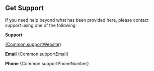 
## Get Support

If you need help beyond what has been provided here, please contact support using one of the following:

**Support**

[{Common.supportWebsite}]({Common.supportWebsite})

**Email**
{Common.supportEmail}

**Phone**
{Common.supportPhoneNumber}
